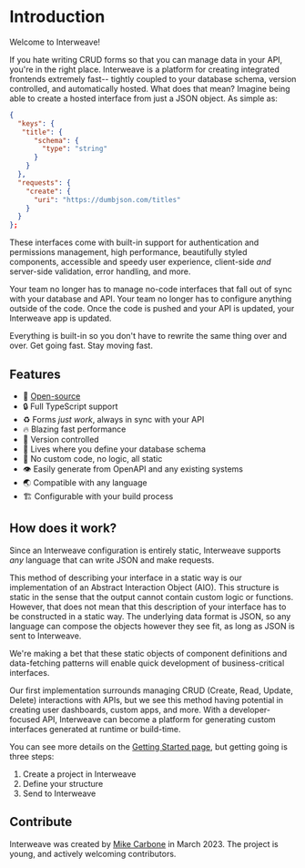 # Introduction

Welcome to Interweave!

If you hate writing CRUD forms so that you can manage data in your API, you're in the right place. Interweave is a platform for creating integrated frontends extremely fast-- tightly coupled to your database schema, version controlled, and automatically hosted. What does that mean? Imagine being able to create a hosted interface from just a JSON object. As simple as:

```json
{
  "keys": {
   "title": {
      "schema": {
        "type": "string"
      }
    }
  },
  "requests": {
    "create": {
      "uri": "https://dumbjson.com/titles"
    }
  }
};
```

These interfaces come with built-in support for authentication and permissions management, high performance, beautifully styled components, accessible and speedy user experience, client-side _and_ server-side validation, error handling, and more.

Your team no longer has to manage no-code interfaces that fall out of sync with your database and API. Your team no longer has to configure anything outside of the code. Once the code is pushed and your API is updated, your Interweave app is updated.

Everything is built-in so you don't have to rewrite the same thing over and over. Get going fast. Stay moving fast.

## Features

- 👀 [Open-source](https://github.com/interweave-hq/interweave)
- 🔒 Full TypeScript support
- ♻️ Forms _just work_, always in sync with your API
- 🔥 Blazing fast performance
- 🔄 Version controlled
- 🤝 Lives where you define your database schema
- 🚀 No custom code, no logic, all static
- 👁️ Easily generate from OpenAPI and any existing systems
- 🌏 Compatible with any language
- 🏗️ Configurable with your build process

## How does it work?

Since an Interweave configuration is entirely static, Interweave supports _any_ language that can write JSON and make requests.

This method of describing your interface in a static way is our implementation of an Abstract Interaction Object (AIO). This structure is static in the sense that the output cannot contain custom logic or functions. However, that does not mean that this description of your interface has to be constructed in a static way. The underlying data format is JSON, so any language can compose the objects however they see fit, as long as JSON is sent to Interweave.

We're making a bet that these static objects of component definitions and data-fetching patterns will enable quick development of business-critical interfaces.

Our first implementation surrounds managing CRUD (Create, Read, Update, Delete) interactions with APIs, but we see this method having potential in creating user dashboards, custom apps, and more. With a developer-focused API, Interweave can become a platform for generating custom interfaces generated at runtime or build-time.

You can see more details on the [Getting Started page](/getting-started), but getting going is three steps:

1. Create a project in Interweave
2. Define your structure
3. Send to Interweave

## Contribute

Interweave was created by [Mike Carbone](https://twitter.com/MikeCarbone) in March 2023. The project is young, and actively welcoming contributors.
